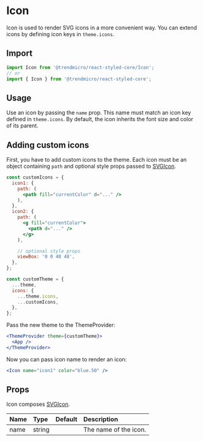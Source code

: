 # Icon

Icon is used to render SVG icons in a more convenient way. You can extend icons by defining icon keys in `theme.icons`.

## Import

```js
import Icon from '@trendmicro/react-styled-core/Icon';
// or
import { Icon } from '@trendmicro/react-styled-core';
```

## Usage

Use an icon by passing the `name` prop. This name must match an icon key defined in `theme.icons`. By default, the icon inherits the font size and color of its parent.

## Adding custom icons

First, you have to add custom icons to the theme. Each icon must be an object containing `path` and optional style props passed to [SVGIcon](./svgicon).

```jsx disabled noInline
const customIcons = {
  icon1: {
    path: (
      <path fill="currentColor" d="..." />
    ),
  },
  icon2: {
    path: (
      <g fill="currentColor">
        <path d="..." />
      </g>
    ),

    // optional style props
    viewBox: '0 0 48 48',
  },
};

const customTheme = {
  ...theme,
  icons: {
    ...theme.icons,
    ...customIcons,
  },
};
```

Pass the new theme to the ThemeProvider:

```jsx disabled noInline
<ThemeProvider theme={customTheme}>
  <App />
</ThemeProvider>
```

Now you can pass icon name to render an icon:

```jsx disabled noInline
<Icon name="icon1" color="blue.50" />
```

## Props

Icon composes [SVGIcon](./svgicon).

| Name | Type | Default | Description |
| :--- | :--- | :------ | :---------- |
| name | string | | The name of the icon. |
